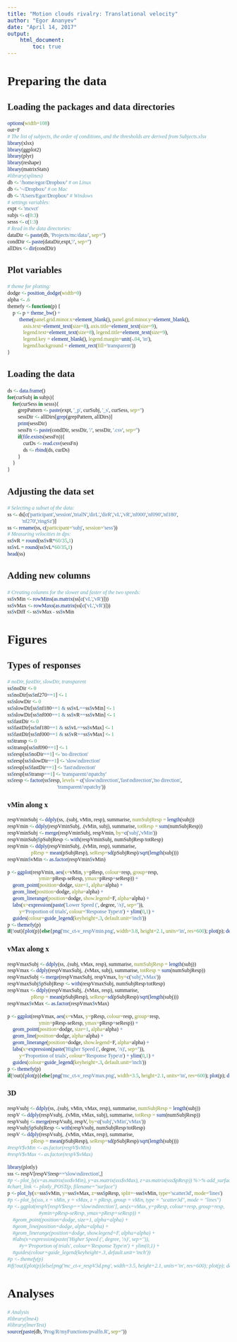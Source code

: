 ---
title: "Motion clouds rivalry: Translational velocity"
author: "Egor Ananyev"
date: "April 14, 2017"
output:
    html_document:
        toc: true
---

<style type="text/css">
body, td{
  font-family: Cambria;
}
code.r{
  font-family: Inconsolata;
}
</style>

# Preparing the data

## Loading the packages and data directories
```{r set-options, message=F}
options(width=108)
out=F
# The list of subjects, the order of conditions, and the thresholds are derived from Subjects.xlsx
library(xlsx)
library(ggplot2)
library(plyr)
library(reshape)
library(matrixStats)
#library(splines)
db <- '/home/egor/Dropbox/' # on Linux
db <- '~/Dropbox/' # on Mac
db <- '/Users/Egor/Dropbox/' # Windows
# settings variables:
expt <- 'mcvct'
subjs <- c(0:3)
sesss <- c(1:3)
# Read in the data directories:
dataDir <- paste(db, 'Projects/mc/data/', sep='')
condDir <- paste(dataDir,expt,'/', sep='')
allDirs <- dir(condDir)
```

## Plot variables
```{r}
# theme for plotting:
dodge <- position_dodge(width=0)
alpha <- .6
themefy <- function(p) {
    p <- p + theme_bw() + 
         theme(panel.grid.minor.x=element_blank(), panel.grid.minor.y=element_blank(),
            axis.text=element_text(size=8), axis.title=element_text(size=9),
            legend.text=element_text(size=8), legend.title=element_text(size=9),
            legend.key = element_blank(), legend.margin=unit(-.04, 'in'),
            legend.background = element_rect(fill='transparent'))
}
```

## Loading the data
```{r}
ds <- data.frame()
for(curSubj in subjs){
    for(curSess in sesss){
        grepPattern <- paste(expt, '_p', curSubj, '_s', curSess, sep='')
        sessDir <- allDirs[grep(grepPattern, allDirs)]
        print(sessDir)
        sessFn <- paste(condDir, sessDir, '/', sessDir, '.csv', sep='')
        if(file.exists(sessFn)){
            curDs <- read.csv(sessFn)
            ds <- rbind(ds, curDs)
        }
    }
}
```

## Adjusting the data set
```{r}
# Selecting a subset of the data:
ss <- ds[c('participant','session','trialN','dirL','dirR','vL','vR','nf000','nf090','nf180',
           'nf270','ringSz')]
ss <- rename(ss, c(participant='subj', session='sess'))
# Measuring velocities in dps:
ss$vR = round(ss$vR*60/35,1)
ss$vL = round(ss$vL*60/35,1)
head(ss)
```

## Adding new columns
```{r}
# Creating columns for the slower and faster of the two speeds:
ss$vMin <- rowMins(as.matrix(ss[c('vL','vR')]))
ss$vMax <- rowMaxs(as.matrix(ss[c('vL','vR')]))
ss$vDiff <- ss$vMax - ss$vMin
```

# Figures

## Types of responses
```{r}
# noDir, fastDir, slowDir, transparent
ss$noDir <- 0
ss$noDir[ss$nf270==1] <- 1
ss$slowDir <- 0
ss$slowDir[ss$nf180==1 & ss$vL==ss$vMin] <- 1
ss$slowDir[ss$nf000==1 & ss$vR==ss$vMin] <- 1
ss$fastDir <- 0
ss$fastDir[ss$nf180==1 & ss$vL==ss$vMax] <- 1
ss$fastDir[ss$nf000==1 & ss$vR==ss$vMax] <- 1
ss$transp <- 0
ss$transp[ss$nf090==1] <- 1
ss$resp[ss$noDir==1] <- 'no direction'
ss$resp[ss$slowDir==1] <- 'slow\ndirection'
ss$resp[ss$fastDir==1] <- 'fast\ndirection'
ss$resp[ss$transp==1] <- 'transparent/\npatchy'
ss$resp <- factor(ss$resp, levels = c('slow\ndirection','fast\ndirection','no direction',
                                      'transparent/\npatchy'))
```

### vMin along x
```{r}
respVminSubj <- ddply(ss, .(subj, vMin, resp), summarise, numSubjResp = length(subj))
respVmin <- ddply(respVminSubj, .(vMin, subj), summarise, totResp = sum(numSubjResp))
respVminSubj <- merge(respVminSubj, respVmin, by=c('subj','vMin'))
respVminSubj$pSubjResp <- with(respVminSubj, numSubjResp/totResp)
respVmin <- ddply(respVminSubj, .(vMin, resp), summarise,
                  pResp = mean(pSubjResp), seResp=sd(pSubjResp)/sqrt(length(subj)))
respVmin$vMin <- as.factor(respVmin$vMin)
```

```{r, fig.height=3, fig.width=5}
p <- ggplot(respVmin, aes(x=vMin, y=pResp, colour=resp, group=resp,
                        ymin=pResp-seResp, ymax=pResp+seResp)) +
    geom_point(position=dodge, size=1, alpha=alpha) +
    geom_line(position=dodge, alpha=alpha) +
    geom_linerange(position=dodge, show.legend=F, alpha=alpha) +
    labs(x=expression(paste('Lower Speed (', degree, '/s)', sep='')), 
         y='Proportion of trials', colour='Response Type\n') + ylim(0,1) +
    guides(colour=guide_legend(keyheight=.3, default.unit='inch'))
p <- themefy(p)
if(!out){plot(p)}else{png('mc_ct-v_respVmin.png', width=3.8, height=2.1, units='in', res=600); plot(p); dev.off()}
```

### vMax along x
```{r}
respVmaxSubj <- ddply(ss, .(subj, vMax, resp), summarise, numSubjResp = length(subj))
respVmax <- ddply(respVmaxSubj, .(vMax, subj), summarise, totResp = sum(numSubjResp))
respVmaxSubj <- merge(respVmaxSubj, respVmax, by=c('subj','vMax'))
respVmaxSubj$pSubjResp <- with(respVmaxSubj, numSubjResp/totResp)
respVmax <- ddply(respVmaxSubj, .(vMax, resp), summarise,
                  pResp = mean(pSubjResp), seResp=sd(pSubjResp)/sqrt(length(subj)))
respVmax$vMax <- as.factor(respVmax$vMax)
```

```{r, fig.height=3, fig.width=5}
p <- ggplot(respVmax, aes(x=vMax, y=pResp, colour=resp, group=resp,
                        ymin=pResp-seResp, ymax=pResp+seResp)) +
    geom_point(position=dodge, size=1, alpha=alpha) +
    geom_line(position=dodge, alpha=alpha) +
    geom_linerange(position=dodge, show.legend=F, alpha=alpha) +
    labs(x=expression(paste('Higher Speed (', degree, '/s)', sep='')), 
         y='Proportion of trials', colour='Response Type\n') + ylim(0,1) +
    guides(colour=guide_legend(keyheight=.3, default.unit='inch'))
p <- themefy(p)
if(!out){plot(p)}else{png('mc_ct-v_respVmax.png', width=3.5, height=2.1, units='in', res=600); plot(p); dev.off()}
```

### 3D
```{r}
respVsubj <- ddply(ss, .(subj, vMin, vMax, resp), summarise, numSubjResp = length(subj))
respV <- ddply(respVsubj, .(vMin, vMax, subj), summarise, totResp = sum(numSubjResp))
respVsubj <- merge(respVsubj, respV, by=c('subj','vMin','vMax'))
respVsubj$pSubjResp <- with(respVsubj, numSubjResp/totResp)
respV <- ddply(respVsubj, .(vMin, vMax, resp), summarise,
                  pResp = mean(pSubjResp), seResp=sd(pSubjResp)/sqrt(length(subj)))
#respV$vMin <- as.factor(respV$vMin)
#respV$vMax <- as.factor(respV$vMax)
```

```{r, fig.height=3, fig.width=5}
library(plotly)
sss <- respV[respV$resp=='slow\ndirection',]
#p <- plot_ly(x=as.matrix(sss$vMin), y=as.matrix(sss$vMax), z=as.matrix(sss$pResp)) %>% add_surface()
#chart_link <- plotly_POST(p, filename="surface")
p <- plot_ly(x=sss$vMin, y=sss$vMax, z=sss$pResp, split=~sss$vMin, type='scatter3d', mode='lines')
#p <- plot_ly(sss, x = vMin, y = vMax, z = pResp, group = vMin, type = "scatter3d", mode = "lines") 
#p <- ggplot(respV[respV$resp=='slow\ndirection'], aes(x=vMax, y=pResp, colour=resp, group=resp,
                        #ymin=pResp-seResp, ymax=pResp+seResp)) +
    #geom_point(position=dodge, size=1, alpha=alpha) +
    #geom_line(position=dodge, alpha=alpha) +
    #geom_linerange(position=dodge, show.legend=F, alpha=alpha) +
    #labs(x=expression(paste('Higher Speed (', degree, '/s)', sep='')), 
         #y='Proportion of trials', colour='Response Type\n') + ylim(0,1) +
    #guides(colour=guide_legend(keyheight=.3, default.unit='inch'))
#p <- themefy(p)
#if(!out){plot(p)}else{png('mc_ct-v_respV3d.png', width=3.5, height=2.1, units='in', res=600); plot(p); dev.off()}
```

# Analyses

```{r}
# Analysis
#library(lme4)
#library(lmerTest)
source(paste(db, 'Prog/R/myFunctions/pvalfn.R', sep=''))
```
